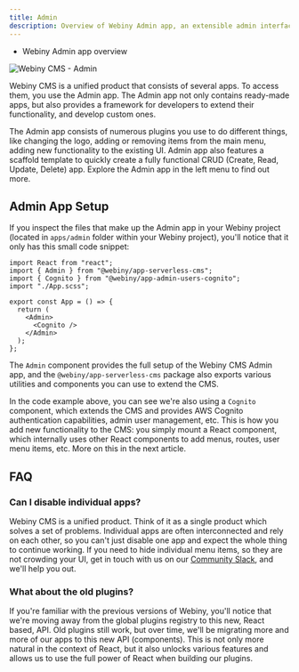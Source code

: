 ```yaml
---
title: Admin
description: Overview of Webiny Admin app, an extensible admin interface application.
---
```



<Alert type="success" title="WHAT YOU'LL LEARN">

- Webiny Admin app overview

</Alert>

![Webiny CMS - Admin](./assets/webiny-admin.jpg)

Webiny CMS is a unified product that consists of several apps. To access them, you use the Admin app. The Admin app not only contains ready-made apps, but also provides a framework for developers to extend their functionality, and develop custom ones.

The Admin app consists of numerous plugins you use to do different things, like changing the logo, adding or removing items from the main menu, adding new functionality to the existing UI.
Admin app also features a scaffold template to quickly create a fully functional CRUD (Create, Read, Update, Delete) app. Explore the Admin app in the left menu to find out more.

## Admin App Setup

If you inspect the files that make up the Admin app in your Webiny project (located in `apps/admin` folder within your Webiny project), you'll notice that it only has this small code snippet:

```tsx apps/admin/src/App.tsx
import React from "react";
import { Admin } from "@webiny/app-serverless-cms";
import { Cognito } from "@webiny/app-admin-users-cognito";
import "./App.scss";

export const App = () => {
  return (
    <Admin>
      <Cognito />
    </Admin>
  );
};
```

The `Admin` component provides the full setup of the Webiny CMS Admin app, and the `@webiny/app-serverless-cms` package also exports various utilities and components you can use to extend the CMS.

In the code example above, you can see we're also using a `Cognito` component, which extends the CMS and provides AWS Cognito authentication capabilities, admin user management, etc. This is how you add new functionality to the CMS: you simply mount a React component, which internally uses other React components to add menus, routes, user menu items, etc. More on this in the next article.

## FAQ

### Can I disable individual apps?

Webiny CMS is a unified product. Think of it as a single product which solves a set of problems. Individual apps are often interconnected and rely on each other, so you can't just disable one app and expect the whole thing to continue working. If you need to hide individual menu items, so they are not crowding your UI, get in touch with us on our [Community Slack](https://www.webiny.com/slack), and we'll help you out.

### What about the old plugins?

If you're familiar with the previous versions of Webiny, you'll notice that we're moving away from the global plugins registry to this new, React based, API. Old plugins still work, but over time, we'll be migrating more and more of our apps to this new API (components). This is not only more natural in the context of React, but it also unlocks various features and allows us to use the full power of React when building our plugins.
